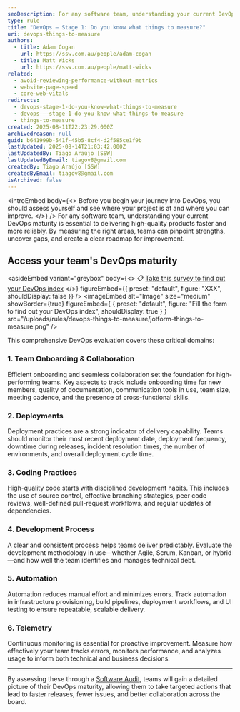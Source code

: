 ```yaml
---
seoDescription: For any software team, understanding your current DevOps maturity is essential to delivering high-quality products faster and more reliably. By measuring the right areas, teams can pinpoint strengths, uncover gaps, and create a clear roadmap for improvement.
type: rule
title: "DevOps – Stage 1: Do you know what things to measure?"
uri: devops-things-to-measure
authors:
  - title: Adam Cogan
    url: https://ssw.com.au/people/adam-cogan
  - title: Matt Wicks
    url: https://ssw.com.au/people/matt-wicks
related:
  - avoid-reviewing-performance-without-metrics
  - website-page-speed
  - core-web-vitals
redirects:
  - devops-stage-1-do-you-know-what-things-to-measure
  - devops-–-stage-1-do-you-know-what-things-to-measure
  - things-to-measure
created: 2025-08-11T22:23:29.000Z
archivedreason: null
guid: b641999b-541f-45b5-8cf4-d2f585ce1f9b
lastUpdated: 2025-08-14T21:03:42.000Z
lastUpdatedBy: Tiago Araújo [SSW]
lastUpdatedByEmail: tiagov8@gmail.com
createdBy: Tiago Araújo [SSW]
createdByEmail: tiagov8@gmail.com
isArchived: false
---
```


<introEmbed
  body={<>
Before you begin your journey into DevOps, you should assess yourself and see where your project is at and where you can improve.
  </>}
/>
For any software team, understanding your current DevOps maturity is essential to delivering high-quality products faster and more reliably. By measuring the right areas, teams can pinpoint strengths, uncover gaps, and create a clear roadmap for improvement.

## Access your team's DevOps maturity

<asideEmbed
  variant="greybox"
  body={<>
    📋 [Take this survey to find out your DevOps index](https://form.jotform.com/233467607749873)
  </>}
  figureEmbed={{
    preset: "default",
    figure: "XXX",
    shouldDisplay: false
  }}
/>
<imageEmbed
  alt="Image"
  size="medium"
  showBorder={true}
  figureEmbed={ {
    preset: "default",
    figure: "Fill the form to find out your DevOps index",
    shouldDisplay: true
  } }
  src="/uploads/rules/devops-things-to-measure/jotform-things-to-measure.png"
/>

This comprehensive DevOps evaluation covers these critical domains:

### 1. Team Onboarding & Collaboration

Efficient onboarding and seamless collaboration set the foundation for high-performing teams. Key aspects to track include onboarding time for new members, quality of documentation, communication tools in use, team size, meeting cadence, and the presence of cross-functional skills.

### 2. Deployments

Deployment practices are a strong indicator of delivery capability. Teams should monitor their most recent deployment date, deployment frequency, downtime during releases, incident resolution times, the number of environments, and overall deployment cycle time.

### 3. Coding Practices

High-quality code starts with disciplined development habits. This includes the use of source control, effective branching strategies, peer code reviews, well-defined pull-request workflows, and regular updates of dependencies.

### 4. Development Process

A clear and consistent process helps teams deliver predictably. Evaluate the development methodology in use—whether Agile, Scrum, Kanban, or hybrid—and how well the team identifies and manages technical debt.

### 5. Automation

Automation reduces manual effort and minimizes errors. Track automation in infrastructure provisioning, build pipelines, deployment workflows, and UI testing to ensure repeatable, scalable delivery.

### 6. Telemetry

Continuous monitoring is essential for proactive improvement. Measure how effectively your team tracks errors, monitors performance, and analyzes usage to inform both technical and business decisions.

---

By assessing these through a [Software Audit](https://www.ssw.com.au/consulting/software-audit), teams will gain a detailed picture of their DevOps maturity, allowing them to take targeted actions that lead to faster releases, fewer issues, and better collaboration across the board.
